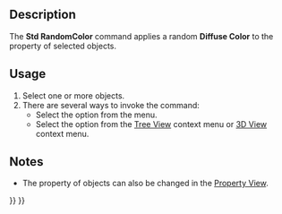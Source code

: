 <languages/>

{{Docnav
|[[Std_SetAppearance|SetAppearance]]
|[[Part_ColorPerFace|ColorPerFace]]
|[[Std_View_Menu|Std View Menu]]
|IconL=Std_SetAppearance.svg
|IconR=Part_ColorPerFace.svg
|IconC=Freecad.svg
}}

{{GuiCommand
|Name=Std RandomColor
|MenuLocation=View → Random Color
|Workbenches=All
}}

==Description==

The '''Std RandomColor''' command applies a random '''Diffuse Color''' to the {{PropertyView|Shape Appearance}} property of selected objects.

==Usage== 

# Select one or more objects.
# There are several ways to invoke the command:
#* Select the {{MenuCommand|View → [[Image:Std_RandomColor.svg|16px]] Random Color}} option from the menu.
#* Select the {{MenuCommand|[[Image:Std_RandomColor.svg|16px]] Random Color}} option from the [[Tree_View|Tree View]] context menu or [[3D_View|3D View]] context menu.

==Notes==

* The {{PropertyView|Shape Appearance}} property of objects can also be changed in the [[Property_View|Property View]].


{{Docnav
|[[Std_SetAppearance|SetAppearance]]
|[[Part_ColorPerFace|ColorPerFace]]
|[[Std_View_Menu|Std View Menu]]
|IconL=Std_SetAppearance.svg
|IconR=Part_ColorPerFace.svg
|IconC=Freecad.svg
}}

{{Std_Base_navi{{#translation:}}}}
{{Userdocnavi{{#translation:}}}}
